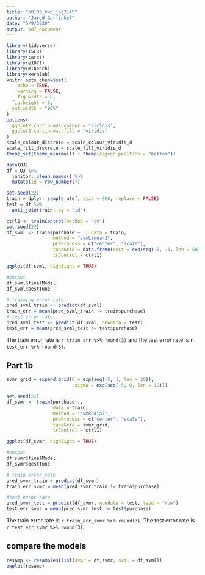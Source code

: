```yaml
---
title: "p8106_hw5_jsg2145"
author: "Jared Garfinkel"
date: "5/9/2020"
output: pdf_document
---
```


```r
library(tidyverse)
library(ISLR)
library(caret)
library(e1071)
library(mlbench)
library(kernlab)
knitr::opts_chunk$set(
	echo = TRUE,
	warning = FALSE,
	fig.width = 8, 
  fig.height = 6,
  out.width = "90%"
)
options(
  ggplot2.continuous.colour = "viridis",
  ggplot2.continuous.fill = "viridis"
)
scale_colour_discrete = scale_colour_viridis_d
scale_fill_discrete = scale_fill_viridis_d
theme_set(theme_minimal() + theme(legend.position = "bottom"))
```

```r
data(OJ)
df = OJ %>% 
  janitor::clean_names() %>% 
  mutate(id = row_number())

set.seed(22)
train = dplyr::sample_n(df, size = 800, replace = FALSE)
test = df %>% 
  anti_join(train, by = "id")
```

```r
ctrl1 <- trainControl(method = "cv")
set.seed(22)
df_svml <- train(purchase ~ ., data = train,
                 method = "svmLinear2",
                 preProcess = c("center", "scale"),
                 tuneGrid = data.frame(cost = exp(seq(-5, -1, len = 50))), 
                 trControl = ctrl1)

ggplot(df_svml, highlight = TRUE)
```

```r
#output
df_svml$finalModel
df_svml$bestTune
```


```r
# training error rate
pred_svml_train <- predict(df_svml)
train_err = mean(pred_svml_train != train$purchase)
# test error rate
pred_svml_test <- predict(df_svml, newdata = test)
test_err = mean(pred_svml_test != test$purchase)
```

The train error rate is `r train_err %>% round(3)` and the test error rate is `r test_err %>% round(3)`.

## Part 1b

```r
svmr_grid = expand.grid(C = exp(seq(-5, 1, len = 20)),
                         sigma = exp(seq(-5, 0, len = 10)))

set.seed(22)
df_svmr <- train(purchase~., 
                 data = train,
                 method = "svmRadial",
                 preProcess = c("center", "scale"), 
                 tuneGrid = svmr_grid,
                 trControl = ctrl1)

ggplot(df_svmr, highlight = TRUE)
```

```r
#output
df_svmr$finalModel
df_svmr$bestTune
```

```r
# train error rate
pred_svmr_train = predict(df_svmr)
train_err_svmr = mean(pred_svmr_train != train$purchase)

#test error rate
pred_svmr_test = predict(df_svmr, newdata = test, type = "raw")
test_err_svmr = mean(pred_svmr_test != test$purchase)

```

The train error rate is `r train_err_svmr %>% round(3)`. The test error rate is `r test_err_svmr %>% round(3)`.


## compare the models

```r
resamp <- resamples(list(svmr = df_svmr, svml = df_svml))
bwplot(resamp)
```

